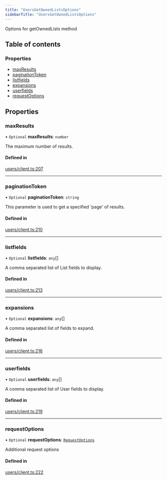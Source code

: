 ```yaml
---
title: "UsersGetOwnedListsOptions"
sidebarTitle: "UsersGetOwnedListsOptions"
---
```


Options for getOwnedLists method

## Table of contents

### Properties

- [maxResults](/xdks/typescript/reference/interfaces/UsersGetOwnedListsOptions#maxresults)
- [paginationToken](/xdks/typescript/reference/interfaces/UsersGetOwnedListsOptions#paginationtoken)
- [listfields](/xdks/typescript/reference/interfaces/UsersGetOwnedListsOptions#listfields)
- [expansions](/xdks/typescript/reference/interfaces/UsersGetOwnedListsOptions#expansions)
- [userfields](/xdks/typescript/reference/interfaces/UsersGetOwnedListsOptions#userfields)
- [requestOptions](/xdks/typescript/reference/interfaces/UsersGetOwnedListsOptions#requestoptions)

## Properties

### maxResults

• `Optional` **maxResults**: `number`

The maximum number of results.

#### Defined in

[users/client.ts:207](https://github.com/xdevplatform/xdk/blob/298ca9350d035e40e7c8ee0753c50052819a41e2/xdk/typescript/src/users/client.ts#L207)

___

### paginationToken

• `Optional` **paginationToken**: `string`

This parameter is used to get a specified 'page' of results.

#### Defined in

[users/client.ts:210](https://github.com/xdevplatform/xdk/blob/298ca9350d035e40e7c8ee0753c50052819a41e2/xdk/typescript/src/users/client.ts#L210)

___

### listfields

• `Optional` **listfields**: `any`[]

A comma separated list of List fields to display.

#### Defined in

[users/client.ts:213](https://github.com/xdevplatform/xdk/blob/298ca9350d035e40e7c8ee0753c50052819a41e2/xdk/typescript/src/users/client.ts#L213)

___

### expansions

• `Optional` **expansions**: `any`[]

A comma separated list of fields to expand.

#### Defined in

[users/client.ts:216](https://github.com/xdevplatform/xdk/blob/298ca9350d035e40e7c8ee0753c50052819a41e2/xdk/typescript/src/users/client.ts#L216)

___

### userfields

• `Optional` **userfields**: `any`[]

A comma separated list of User fields to display.

#### Defined in

[users/client.ts:219](https://github.com/xdevplatform/xdk/blob/298ca9350d035e40e7c8ee0753c50052819a41e2/xdk/typescript/src/users/client.ts#L219)

___

### requestOptions

• `Optional` **requestOptions**: [`RequestOptions`](/xdks/typescript/reference/interfaces/RequestOptions)

Additional request options

#### Defined in

[users/client.ts:222](https://github.com/xdevplatform/xdk/blob/298ca9350d035e40e7c8ee0753c50052819a41e2/xdk/typescript/src/users/client.ts#L222)
